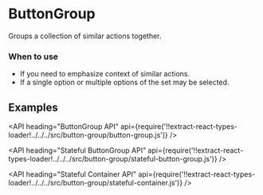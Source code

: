 <!--
Copyright (c) 2018 Uber Technologies, Inc.

This source code is licensed under the MIT license found in the
LICENSE file in the root directory of this source tree.
-->




# ButtonGroup

Groups a collection of similar actions together.

### When to use

- If you need to emphasize context of similar actions.
- If a single option or multiple options of the set may be selected.

## Examples

<Example title="Basic Usage" path="examples/button-group/basic.js">
  <Basic />
</Example>

<Example title="Radio Mode" path="examples/button-group/radio-mode.js">
  <RadioMode />
</Example>

<Example title="Checkbox Mode" path="examples/button-group/checkbox-mode.js">
  <CheckboxMode />
</Example>

<Example title="Disabled Buttons" path="examples/button-group/disabled.js">
  <Disabled />
</Example>

<Example title="Controlled Example" path="examples/button-group/controlled.js">
  <Controlled />
</Example>

<API
  heading="ButtonGroup API"
  api={require('!!extract-react-types-loader!../../../src/button-group/button-group.js')}
/>

<API
  heading="Stateful ButtonGroup API"
  api={require('!!extract-react-types-loader!../../../src/button-group/stateful-button-group.js')}
/>

<API
  heading="Stateful Container API"
  api={require('!!extract-react-types-loader!../../../src/button-group/stateful-container.js')}
/>
